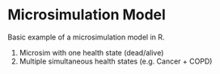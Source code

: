 # Microsimulation Model

Basic example of a microsimulation model in R.

1) Microsim with one health state (dead/alive)
2) Multiple simultaneous health states (e.g. Cancer + COPD)
